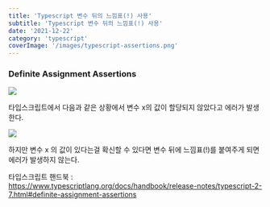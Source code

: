 ```yaml
---
title: 'Typescript 변수 뒤의 느낌표(!) 사용'
subtitle: 'Typescript 변수 뒤의 느낌표(!) 사용'
date: '2021-12-22'
category: 'typescript'
coverImage: '/images/typescript-assertions.png'
---
```


### Definite Assignment Assertions

![](https://images.velog.io/images/hojin9622/post/21a6645d-7ef0-4bf1-a825-d4bf2ee582e9/Screen%20Shot%202021-12-22%20at%2011.25.31%20PM.png)

타입스크립트에서 다음과 같은 상황에서 변수 x의 값이 할당되지 않았다고 에러가 발생한다.

![](https://images.velog.io/images/hojin9622/post/19878b46-ebe6-407c-ae7a-c3c0dcf09e52/Screen%20Shot%202021-12-22%20at%2011.25.54%20PM.png)

하지만 변수 x 의 값이 있다는걸 확신할 수 있다면
변수 뒤에 느낌표(!)를 붙여주게 되면 에러가 발생하지 않는다.

타입스크립트 핸드북 : https://www.typescriptlang.org/docs/handbook/release-notes/typescript-2-7.html#definite-assignment-assertions
